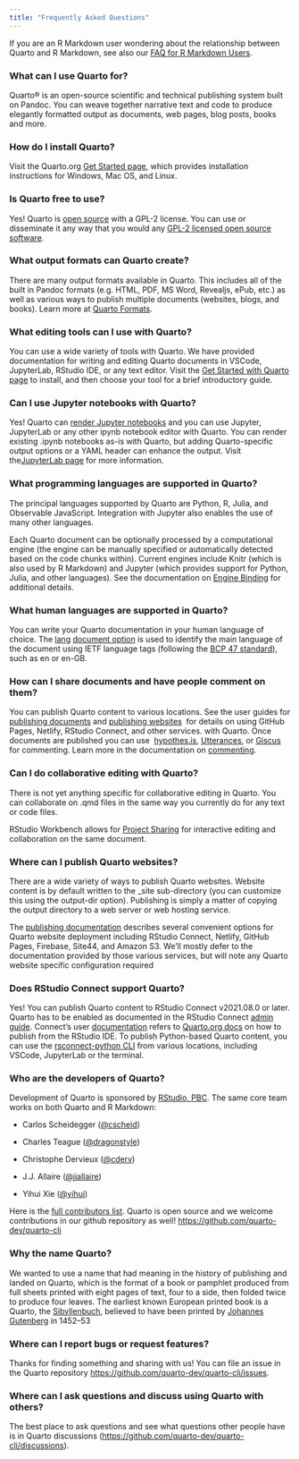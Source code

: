 ```yaml
---
title: "Frequently Asked Questions"
---
```


If you are an R Markdown user wondering about the relationship between Quarto and R Markdown, see also our [FAQ for R Markdown Users](rmarkdown.qmd).

### What can I use Quarto for?

Quarto® is an open-source scientific and technical publishing system built on Pandoc. You can weave together narrative text and code to produce elegantly formatted output as documents, web pages, blog posts, books and more. \

### How do I install Quarto?

Visit the Quarto.org [Get Started page](https://quarto.org/docs/get-started/), which provides installation instructions for Windows, Mac OS, and Linux. \

### Is Quarto free to use?

Yes! Quarto is [open source](https://quarto.org/license.html) with a GPL-2 license. You can use or disseminate it any way that you would any [GPL-2 licensed open source software](https://www.gnu.org/licenses/old-licenses/gpl-2.0.en.html). 


### What output formats can Quarto create?

There are many output formats available in Quarto. This includes all of the built in Pandoc formats (e.g. HTML, PDF, MS Word, Revealjs, ePub, etc.) as well as various ways to publish multiple documents (websites, blogs, and books). Learn more at [Quarto Formats](https://quarto.org/docs/output-formats/all-formats.html). 


### What editing tools can I use with Quarto?

You can use a wide variety of tools with Quarto. We have provided documentation for writing and editing Quarto documents in VSCode, JupyterLab, RStudio IDE, or any text editor. Visit the [Get Started with Quarto page](https://quarto.org/docs/get-started/) to install, and then choose your tool for a brief introductory guide.


### Can I use Jupyter notebooks with Quarto?

Yes! Quarto can [render Jupyter notebooks](https://quarto.org/docs/tools/jupyter-lab.html) and you can use Jupyter, JupyterLab or any other ipynb notebook editor with Quarto. You can render existing .ipynb notebooks as-is with Quarto, but adding Quarto-specific output options or a YAML header can enhance the output. Visit the[JupyterLab page](https://quarto.org/docs/tools/jupyter-lab.html) for more information.


### What programming languages are supported in Quarto?

The principal languages supported by Quarto are Python, R, Julia, and Observable JavaScript. Integration with Jupyter also enables the use of many other languages. 

Each Quarto document can be optionally processed by a computational engine (the engine can be manually specified or automatically detected based on the code chunks within). Current engines include Knitr (which is also used by R Markdown) and Jupyter (which provides support for Python, Julia, and other languages). See the documentation on [Engine Binding](https://quarto.org/docs/computations/execution-options.html#engine-binding) for additional details.


### What human languages are supported in Quarto?

You can write your Quarto documentation in your human language of choice. The [lang](https://pandoc.org/MANUAL.html#language-variables) [document option](https://quarto.org/docs/authoring/language.html#lang-option) is used to identify the main language of the document using IETF language tags (following the [BCP 47 standard](https://tools.ietf.org/html/bcp47)), such as en or en-GB. 


### How can I share documents and have people comment on them?

You can publish Quarto content to various locations. See the user guides for [publishing documents](https://quarto.org/docs/output-formats/html-publishing.html) and [publishing websites](https://quarto.org/docs/websites/publishing-websites.html)  for details on using GitHub Pages, Netlify, RStudio Connect, and other services. with Quarto. Once documents are published you can use  [hypothes.is](https://web.hypothes.is/), [Utterances](https://utteranc.es/), or [Giscus](https://giscus.app/) for commenting. Learn more in the documentation on [commenting](https://quarto.org/docs/output-formats/html-basics.html#commenting).


### Can I do collaborative editing with Quarto?

There is not yet anything specific for collaborative editing in Quarto. You can collaborate on .qmd files in the same way you currently do for any text or code files. 

RStudio Workbench allows for [Project Sharing](https://support.rstudio.com/hc/en-us/articles/211659737-Sharing-Projects-in-RStudio-Workbench-RStudio-Server-Pro) for interactive editing and collaboration on the same document.



### Where can I publish Quarto websites?

There are a wide variety of ways to publish Quarto websites. Website content is by default written to the \_site sub-directory (you can customize this using the output-dir option). Publishing is simply a matter of copying the output directory to a web server or web hosting service.

The [publishing documentation](https://quarto.org/docs/websites/publishing-websites.html) describes several convenient options for Quarto website deployment including RStudio Connect, Netlify, GitHub Pages, Firebase, Site44, and Amazon S3. We'll mostly defer to the documentation provided by those various services, but will note any Quarto website specific configuration required


### Does RStudio Connect support Quarto?

Yes! You can publish Quarto content to RStudio Connect v2021.08.0 or later. Quarto has to be enabled as documented in the RStudio Connect [admin guide](https://docs.rstudio.com/connect/admin/appendix/configuration/#Quarto). Connect's user [documentation](https://docs.rstudio.com/connect/user/quarto/) refers to [Quarto.org docs](https://quarto.org/docs/websites/publishing-websites.html#rstudio-connect) on how to publish from the RStudio IDE. To publish Python-based Quarto content, you can use the [rsconnect-python CLI](https://docs.rstudio.com/rsconnect-python/) from various locations, including VSCode, JupyterLab or the terminal.


### Who are the developers of Quarto?

Development of Quarto is sponsored by [RStudio, PBC](https://www.rstudio.com/). The same core team works on both Quarto and R Markdown:

-   Carlos Scheidegger ([\@cscheid](https://github.com/cscheid))

-   Charles Teague ([\@dragonstyle](https://github.com/dragonstyle))

-   Christophe Dervieux ([\@cderv](https://github.com/cderv))

-   J.J. Allaire ([\@jjallaire](https://github.com/jjallaire/))

-   Yihui Xie ([\@yihui](https://github.com/yihui))

Here is the [full contributors list](https://github.com/quarto-dev/quarto-cli/graphs/contributors). Quarto is open source and we welcome contributions in our github repository as well! <https://github.com/quarto-dev/quarto-cli> 


### Why the name Quarto?

We wanted to use a name that had meaning in the history of publishing and landed on Quarto, which is the format of a book or pamphlet produced from full sheets printed with eight pages of text, four to a side, then folded twice to produce four leaves. The earliest known European printed book is a Quarto, the [Sibyllenbuch](https://en.wikipedia.org/wiki/Sibyllenbuch_fragment), believed to have been printed by [Johannes Gutenberg](https://en.wikipedia.org/wiki/Johannes_Gutenberg) in 1452--53

### Where can I report bugs or request features?

Thanks for finding something and sharing with us! You can file an issue in the Quarto repository <https://github.com/quarto-dev/quarto-cli/issues>.


### Where can I ask questions and discuss using Quarto with others?

The best place to ask questions and see what questions other people have is in Quarto discussions (<https://github.com/quarto-dev/quarto-cli/discussions>). 





